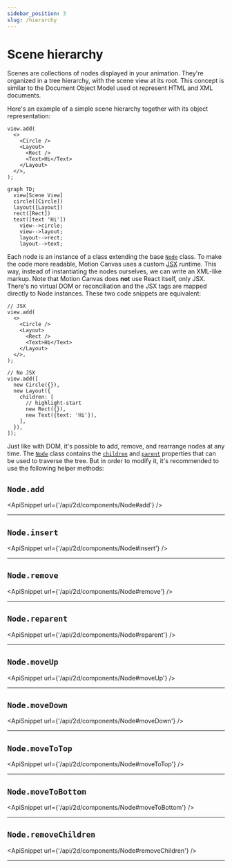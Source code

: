 ```yaml
---
sidebar_position: 3
slug: /hierarchy
---
```



# Scene hierarchy

Scenes are collections of nodes displayed in your animation. They're organized
in a tree hierarchy, with the scene view at its root. This concept is similar to
the Document Object Model used ot represent HTML and XML documents.

Here's an example of a simple scene hierarchy together with its object
representation:

<div className="row margin-bottom--md">
  <div className="col col--6">

```tsx
view.add(
  <>
    <Circle />
    <Layout>
      <Rect />
      <Text>Hi</Text>
    </Layout>
  </>,
);
```

  </div>
  <div className="col col--6">

```mermaid
graph TD;
  view[Scene View]
  circle([Circle])
  layout([Layout])
  rect([Rect])
  text([text 'Hi'])
    view-->circle;
    view-->layout;
    layout-->rect;
    layout-->text;
```

  </div>
</div>

Each node is an instance of a class extending the base [`Node`][node] class. To
make the code more readable, Motion Canvas uses a custom
[JSX](https://reactjs.org/docs/introducing-jsx.html) runtime. This way, instead
of instantiating the nodes ourselves, we can write an XML-like markup. Note that
Motion Canvas does **not** use React itself, only JSX. There's no virtual DOM or
reconciliation and the JSX tags are mapped directly to Node instances. These two
code snippets are equivalent:

<div className="row">
  <div className="col col--6">

```tsx
// JSX
view.add(
  <>
    <Circle />
    <Layout>
      <Rect />
      <Text>Hi</Text>
    </Layout>
  </>,
);
```

  </div>
  <div className="col col--6">

```tsx
// No JSX
view.add([
  new Circle({}),
  new Layout({
    children: [
      // highlight-start
      new Rect({}),
      new Text({text: 'Hi'}),
    ],
  }),
]);
```

  </div>
</div>

Just like with DOM, it's possible to add, remove, and rearrange nodes at any
time. The [`Node`][node] class contains the
[`children`](/api/2d/components/Node#children) and
[`parent`](/api/2d/components/Node#parent) properties that can be used to
traverse the tree. But in order to modify it, it's recommended to use the
following helper methods:

## `Node.add`

<ApiSnippet url={'/api/2d/components/Node#add'} />
<hr />

## `Node.insert`

<ApiSnippet url={'/api/2d/components/Node#insert'} />
<hr />

## `Node.remove`

<ApiSnippet url={'/api/2d/components/Node#remove'} />
<hr />

## `Node.reparent`

<ApiSnippet url={'/api/2d/components/Node#reparent'} />
<hr />

## `Node.moveUp`

<ApiSnippet url={'/api/2d/components/Node#moveUp'} />
<hr />

## `Node.moveDown`

<ApiSnippet url={'/api/2d/components/Node#moveDown'} />
<hr />

## `Node.moveToTop`

<ApiSnippet url={'/api/2d/components/Node#moveToTop'} />
<hr />

## `Node.moveToBottom`

<ApiSnippet url={'/api/2d/components/Node#moveToBottom'} />
<hr />

## `Node.removeChildren`

<ApiSnippet url={'/api/2d/components/Node#removeChildren'} />
<hr />

[node]: /api/2d/components/Node
